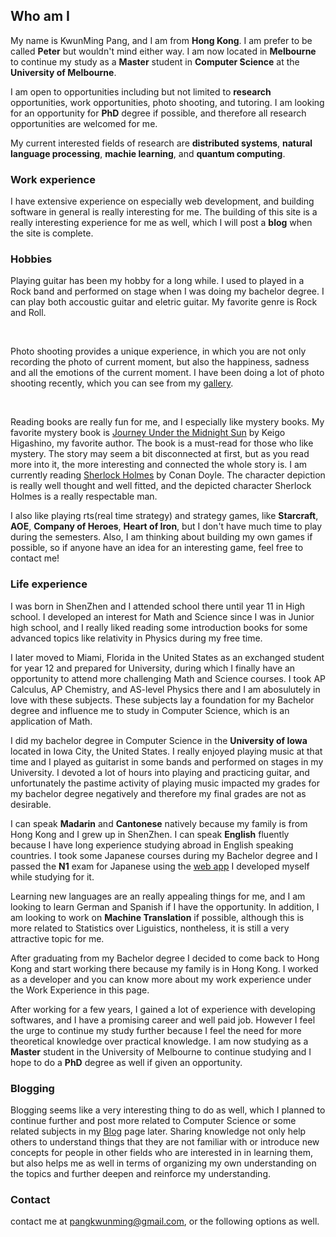 ## Who am I

[comment]: # (add full-rounded photo of me here)

My name is KwunMing Pang, and I am from **Hong Kong**. I am prefer to be called **Peter** but wouldn't mind either way. 
I am now located in **Melbourne** to continue my study as a **Master** student 
in **Computer Science** at the **University of Melbourne**. 

I am open to opportunities including but not limited to **research** opportunities, work opportunities, photo shooting, and tutoring. 
I am looking for an opportunity for **PhD** degree if possible, and therefore all research opportunities are welcomed for me. 

My current interested fields of research are **distributed systems**, **natural language processing**, **machie learning**, and **quantum computing**. 

### Work experience

I have extensive experience on especially web development, and building software in general is really interesting for me. The building of this site is 
a really interesting experience for me as well, which I will post a **blog** when the site is complete. 

[Comment]: # (add more work experience. )

<PDFReader file="/assets/Peter_CV.pdf" />

### Hobbies

Playing guitar has been my hobby for a long while. I used to played in a Rock band and performed on stage when I was doing my bachelor degree. I can play both 
accoustic guitar and eletric guitar. My favorite genre is Rock and Roll. 

<VideoPlayer file="/assets/peter_here_comes.mp4" />

<br/>

Photo shooting provides a unique experience, in which you are not only recording the photo of current moment, 
but also the happiness, sadness and all the emotions of the current moment. 
I have been doing a lot of photo shooting recently, which you can see from my [gallery](/gallery). 

<NextImage src="/assets/2023-11-16-01.jpg"
    width={720}
    height={480}
    alt="doggo image"/>

<br/>

Reading books are really fun for me, and I especially like mystery books. 
My favorite mystery book is [Journey Under the Midnight Sun](https://www.goodreads.com/en/book/show/19256975) by Keigo Higashino, my favorite author. 
The book is a must-read for those who like mystery. The story may seem a bit disconnected at first, but as you read more into it, 
the more interesting and connected the whole story is. I am currently reading [Sherlock Holmes](https://sherlock-holm.es/) by Conan Doyle. 
The character depiction is really well thought and well fitted, 
and the depicted character Sherlock Holmes is a really respectable man. 

I also like playing rts(real time strategy) and strategy games, like **Starcraft**, **AOE**, **Company of Heroes**, **Heart of Iron**, but I don't have much 
time to play during the semesters. Also, I am thinking about building my own games if possible, so if anyone have an idea for an interesting game, feel free to contact me! 

### Life experience

I was born in ShenZhen and I attended school there until year 11 in High school. 
I developed an interest for Math and Science since I was in Junior high school, 
and I really liked reading some introduction books for some advanced topics 
like relativity in Physics during my free time. 

I later moved to Miami, Florida in the United States as an exchanged student for year 12 
and prepared for University, during which I finally have an opportunity to attend more challenging 
Math and Science courses. I took AP Calculus, AP Chemistry, and AS-level Physics there and 
I am abosulutely in love with these subjects. These subjects lay a foundation for my Bachelor degree and 
influence me to study in Computer Science, which is an application of Math. 

I did my bachelor degree in Computer Science in the **University of Iowa** located in 
Iowa City, the United States. I really enjoyed playing music at that time and I played as guitarist 
in some bands and performed on stages in my University. I devoted a lot of hours into playing and practicing 
guitar, and unfortunately the pastime activity of playing music impacted my grades for my bachelor degree 
negatively and therefore my final grades are not as desirable. 

I can speak **Madarin** and **Cantonese** natively because my family is from Hong Kong and I grew up in ShenZhen. 
I can speak **English** fluently because I have long experience studying abroad in English speaking countries. 
I took some Japanese courses during my Bachelor degree and I passed the **N1** exam for 
Japanese using the [web app](/projects) I developed myself while studying for it. 

Learning new languages are an really appealing things for me, and I am looking to learn German and Spanish if 
I have the opportunity. In addition, I am looking to work on **Machine Translation** if possible, although this
is more related to Statistics over Liguistics, nontheless, it is still a very attractive topic for me. 

After graduating from my Bachelor degree I decided to come back to Hong Kong and start working there 
because my family is in Hong Kong. I worked as a developer and you can know more about my work experience under the 
Work Experience in this page. 

After working for a few years, I gained a lot of experience with developing softwares, and I have a promising 
career and well paid job. However I feel the urge to continue my study further because I feel the need for more 
theoretical knowledge over practical knowledge. I am now studying as a **Master** student in the University of Melbourne 
to continue studying and I hope to do a **PhD** degree as well if given an opportunity. 

### Blogging

Blogging seems like a very interesting thing to do as well, which I planned to continue further and post more related to Computer Science or some related subjects
in my [Blog](/blog) page later. Sharing knowledge not only help others to understand things that they are not familiar with or introduce new concepts for people in other fields who 
are interested in in learning them, but also helps me as well in terms of organizing my own understanding on the topics and further deepen and reinforce my understanding. 

### Contact

contact me at [pangkwunming@gmail.com](mailto:pangkwunming@gmail.com), or the following options as well. 

<FollowMe col={false}/>
